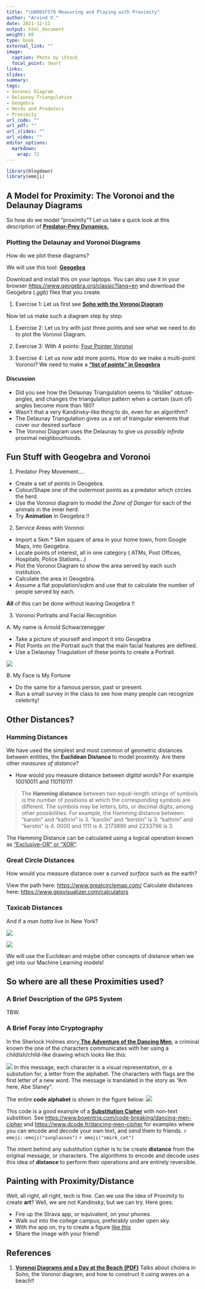 ```yaml
---
title: "\U0001F579 Measuring and Playing with Proximity"
author: "Arvind V."
date: 2021-12-11
output: html_document
weight: 60
type: book
external_link: ""
image:
  caption: Photo by iStock
  focal_point: Smart
links:
slides: 
summary: 
tags:
- Voronoi Diagram
- Delaunay Triangulation
- Geogebra
- Herds and Predators
- Proximity
url_code: ""
url_pdf: ""
url_slides: ""
url_video: ""
editor_options: 
  markdown: 
    wrap: 72
---
```


```r
library(blogdown)
library(emoji)
```

## A Model for Proximity: The Voronoi and the Delaunay Diagrams

So how do we model "proximity"? Let us take a quick look at this description of <u>[**Predator-Prey Dynamics.**](/pdf/Proximity/FollowingtheHerd.pdf)</u>


### Plotting the Delaunay and Voronoi Diagrams

How do we plot these diagrams?

We will use this tool: <u>[**Geogebra**](https://www.geogebra.org/classic)</u>

Download and install this on your laptops. You can also use it in your browser <u><https://www.geogebra.org/classic?lang=en></u> and download the Geogebra (*.ggb*) files that you create. 

1. Exercise 1: Let us first see <u>[**Soho with the Voronoi Diagram**](/pdf/Proximity/SohoMap.ggb)</u>

Now let us make such a diagram step by step:

1. Exercise 2: Let us try with just three points and see what we need to do to plot the Voronoi Diagram.

1. Exercise 3: With 4 points: <u>[Four Pointer Voronoi](/pdf/Proximity/four points.ggb)</u>

1. Exercise 4: Let us now add more points. How do we make a multi-point Voronoi? We need to make a <u>[**"list of points" in Geogebra**](/pdf/Proximity/VoronoiLargeNoOfPointsInGeogebra.pdf)</u>

#### Discussion
- Did you see how the Delaunay Triangulation seems to "dislike" obtuse-angles, and changes the triangulation pattern when a certain (sum of) angles become more than 180?
- Wasn't that a very Kandinsky-like thing to do, even for an algorithm?
- The Delaunay Triangulation gives us a set of traingular elements that cover our desired surface
- The Voronoi Diagram uses the Delaunay to give us *possibly infinite* proximal neighbourhoods. 


## Fun Stuff with Geogebra and Voronoi

1. Predator Prey Movement....
 - Create a set of points in Geogebra. 
 - Colour/Shape one of the outermost points as a predator which circles the herd. 
 - Use the Voronoi diagram to model the *Zone of Danger* for each of the animals in the inner herd. 
 - Try **Animation** in Geogebra !!
 
2. Service Areas with Voronoi
- Import a 5km * 5km square of area in your home town, from Google Maps, into Geogebra. 
- Locate points of interest, all in one category ( ATMs, Post Offices, Hospitals, Police Stations...)
- Plot the Voronoi Diagram to show the area served by each such institution.
- Calculate the area in Geogebra.
- Assume a flat population/sqkm and use that to calculate the number of people served by each.

**All** of this can be done without leaving Geogebra !!

3. Voronoi Portraits and Facial Recognition

A. My name is Arnold Schwarzenegger

- Take a picture of yourself and import it into Geogebra
- Plot Points on the Portrait such that the main facial features are defined.
- Use a Delaunay Triagulation of these points to create a Portrait. 

![](AVinMath.jpeg)

B. My Face is My Fortune

- Do the same for a famous person, past or present.
- Run a small survey in the class to see how many people can recognize celebrity!

## Other Distances?

### Hamming Distances
We have used the simplest and most common of geometric distances between entities, the **Euclidean Distance ** to model proximity. Are there other *measures of distance*?

- How would you measure distance between *digital words*? For example $10010011$ and $11011011$?

>The **Hamming distance** between two equal-length strings of symbols is the number of positions at which the corresponding symbols are different. The symbols may be letters, bits, or decimal digits, among other possibilities. For example, the Hamming distance between:
"karolin" and "kathrin" is 3.
"karolin" and "kerstin" is 3.
"kathrin" and "kerstin" is 4.
0000 and 1111 is 4.
2173896 and 2233796 is 3.

The Hamming Distance can be calculated using a logical operation known as <u>["Exclusive-OR" or "XOR"](https://www.khanacademy.org/computing/computer-science/cryptography/ciphers/a/xor-bitwise-operation)</u>. 


### Great Circle Distances
How would you measure distance over a *curved surface* such as the earth?

View the path here: <u><https://www.greatcirclemap.com/></u>
Calculate distances here: <u><https://www.gpsvisualizer.com/calculators></u>

### Taxicab Distances

And if a *man hatta* live in New York?

![](taxicab-manhattan-grid-layout-paths.gif)



![](taxicab-manhattan-grid-taxicab-distance.png)


We will use the Euclidean and maybe other concepts of distance when we get into our Machine Learning models!


## So where are all these Proximities used?


### A Brief Description of the GPS System
TBW.


### A Brief Foray into Cryptography

In the Sherlock Holmes story,<u>[**The Adventure of the Dancing Men**](https://www.gutenberg.org/files/108/108-h/108-h.htm#chap03)</u>, a criminal known the one of the characters communicates with her using a childish/child-like drawing which looks like this:

![](images/img01.jpg)
In this message, each character is a visual representation, or a substution for, a letter from the alphabet. The characters with flags are the first letter of a new word. The message is translated in the story as "Am here, Abe Slaney". 

The entire **code alphabet** is shown in the figure below:
![](images/dancing-men-cipher-overview.png)

This code is a good example of a <u>[**Substitution Cipher**](https://www.geeksforgeeks.org/substitution-cipher/)</u> with non-text substition. See <u><https://www.boxentriq.com/code-breaking/dancing-men-cipher></u> and <u><https://www.dcode.fr/dancing-men-cipher></u> for examples where you can encode and decode your own text, and send them to friends. `r emoji::emoji("sunglasses")` `r emoji("smirk_cat")`

The intent behind any substitution cipher is to be create **distance** from the original message, or characters. The algorithms to encode and decode uses this idea of **distance** to perform their operations and are entirely reversible.


## Painting with Proximity/Distance
Well, all right, all right, tech is fine. Can we use the idea of Proximity to create **art**? Well, we are not Kandinsky, but we can try. Here goes:

- Fire up the Strava app, or equivalent, on your phones.
- Walk out into the college campus, preferably under open sky.
- With the app on, try to create a figure <u>[like this](<https://gpsart.info/en/gpsart-en/nowhow1-en/>)</u>
- Share the image with your friend!

## References

1. <u>**Voronoi Diagrams and a Day at the Beach**
[**(PDF)**](/pdf/Proximity/VoronoiDiagrams-ADayAtTheBeach.pdf)</u>
Talks about cholera in Soho, the Voronoi diagram, and how to construct it using waves on a beach!!


